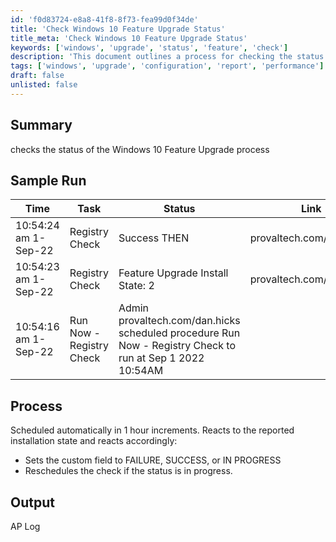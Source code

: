 ```yaml
---
id: 'f0d83724-e8a8-41f8-8f73-fea99d0f34de'
title: 'Check Windows 10 Feature Upgrade Status'
title_meta: 'Check Windows 10 Feature Upgrade Status'
keywords: ['windows', 'upgrade', 'status', 'feature', 'check']
description: 'This document outlines a process for checking the status of the Windows 10 Feature Upgrade process, including sample runs, output logs, and how the process reacts to different installation states.'
tags: ['windows', 'upgrade', 'configuration', 'report', 'performance']
draft: false
unlisted: false
---
```

## Summary

checks the status of the Windows 10 Feature Upgrade process

## Sample Run

| Time                     | Task               | Status                                           | Link                       |
|--------------------------|--------------------|--------------------------------------------------|----------------------------|
| 10:54:24 am 1-Sep-22    | Registry Check      | Success THEN                                     | provaltech.com/dan.hicks   |
| 10:54:23 am 1-Sep-22    | Registry Check      | Feature Upgrade Install State: 2                 | provaltech.com/dan.hicks   |
| 10:54:16 am 1-Sep-22    | Run Now - Registry Check | Admin provaltech.com/dan.hicks scheduled procedure Run Now - Registry Check to run at Sep 1 2022 10:54AM |

## Process

Scheduled automatically in 1 hour increments. Reacts to the reported installation state and reacts accordingly:
- Sets the custom field to FAILURE, SUCCESS, or IN PROGRESS
- Reschedules the check if the status is in progress.

## Output

AP Log












